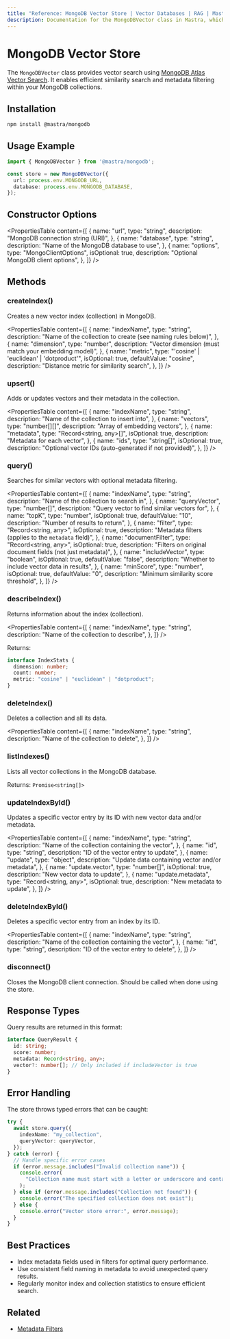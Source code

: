 ```yaml
---
title: "Reference: MongoDB Vector Store | Vector Databases | RAG | Mastra Docs"
description: Documentation for the MongoDBVector class in Mastra, which provides vector search using MongoDB Atlas and Atlas Vector Search.
---
```


# MongoDB Vector Store

The `MongoDBVector` class provides vector search using [MongoDB Atlas Vector Search](https://www.mongodb.com/docs/atlas/atlas-vector-search/). It enables efficient similarity search and metadata filtering within your MongoDB collections.

## Installation

```bash copy
npm install @mastra/mongodb
```

## Usage Example

```typescript copy showLineNumbers
import { MongoDBVector } from '@mastra/mongodb';

const store = new MongoDBVector({
  url: process.env.MONGODB_URL,
  database: process.env.MONGODB_DATABASE,
});
```

## Constructor Options

<PropertiesTable
  content={[
    {
      name: "url",
      type: "string",
      description: "MongoDB connection string (URI)",
    },
    {
      name: "database",
      type: "string",
      description: "Name of the MongoDB database to use",
    },
    {
      name: "options",
      type: "MongoClientOptions",
      isOptional: true,
      description: "Optional MongoDB client options",
    },
  ]}
/>

## Methods

### createIndex()

Creates a new vector index (collection) in MongoDB.

<PropertiesTable
  content={[
    {
      name: "indexName",
      type: "string",
      description: "Name of the collection to create (see naming rules below)",
    },
    {
      name: "dimension",
      type: "number",
      description: "Vector dimension (must match your embedding model)",
    },
    {
      name: "metric",
      type: "'cosine' | 'euclidean' | 'dotproduct'",
      isOptional: true,
      defaultValue: "cosine",
      description: "Distance metric for similarity search",
    },
  ]}
/>

### upsert()

Adds or updates vectors and their metadata in the collection.

<PropertiesTable
  content={[
    {
      name: "indexName",
      type: "string",
      description: "Name of the collection to insert into",
    },
    {
      name: "vectors",
      type: "number[][]",
      description: "Array of embedding vectors",
    },
    {
      name: "metadata",
      type: "Record<string, any>[]",
      isOptional: true,
      description: "Metadata for each vector",
    },
    {
      name: "ids",
      type: "string[]",
      isOptional: true,
      description: "Optional vector IDs (auto-generated if not provided)",
    },
  ]}
/>

### query()

Searches for similar vectors with optional metadata filtering.

<PropertiesTable
  content={[
    {
      name: "indexName",
      type: "string",
      description: "Name of the collection to search in",
    },
    {
      name: "queryVector",
      type: "number[]",
      description: "Query vector to find similar vectors for",
    },
    {
      name: "topK",
      type: "number",
      isOptional: true,
      defaultValue: "10",
      description: "Number of results to return",
    },
    {
      name: "filter",
      type: "Record<string, any>",
      isOptional: true,
      description: "Metadata filters (applies to the `metadata` field)",
    },
    {
      name: "documentFilter",
      type: "Record<string, any>",
      isOptional: true,
      description: "Filters on original document fields (not just metadata)",
    },
    {
      name: "includeVector",
      type: "boolean",
      isOptional: true,
      defaultValue: "false",
      description: "Whether to include vector data in results",
    },
    {
      name: "minScore",
      type: "number",
      isOptional: true,
      defaultValue: "0",
      description: "Minimum similarity score threshold",
    },
  ]}
/>

### describeIndex()

Returns information about the index (collection).

<PropertiesTable
  content={[
    {
      name: "indexName",
      type: "string",
      description: "Name of the collection to describe",
    },
  ]}
/>

Returns:

```typescript copy
interface IndexStats {
  dimension: number;
  count: number;
  metric: "cosine" | "euclidean" | "dotproduct";
}
```

### deleteIndex()

Deletes a collection and all its data.

<PropertiesTable
  content={[
    {
      name: "indexName",
      type: "string",
      description: "Name of the collection to delete",
    },
  ]}
/>

### listIndexes()

Lists all vector collections in the MongoDB database.

Returns: `Promise<string[]>`

### updateIndexById()

Updates a specific vector entry by its ID with new vector data and/or metadata.

<PropertiesTable
  content={[
    {
      name: "indexName",
      type: "string",
      description: "Name of the collection containing the vector",
    },
    {
      name: "id",
      type: "string",
      description: "ID of the vector entry to update",
    },
    {
      name: "update",
      type: "object",
      description: "Update data containing vector and/or metadata",
    },
    {
      name: "update.vector",
      type: "number[]",
      isOptional: true,
      description: "New vector data to update",
    },
    {
      name: "update.metadata",
      type: "Record<string, any>",
      isOptional: true,
      description: "New metadata to update",
    },
  ]}
/>

### deleteIndexById()

Deletes a specific vector entry from an index by its ID.

<PropertiesTable
  content={[
    {
      name: "indexName",
      type: "string",
      description: "Name of the collection containing the vector",
    },
    {
      name: "id",
      type: "string",
      description: "ID of the vector entry to delete",
    },
  ]}
/>

### disconnect()

Closes the MongoDB client connection. Should be called when done using the store.

## Response Types

Query results are returned in this format:

```typescript copy
interface QueryResult {
  id: string;
  score: number;
  metadata: Record<string, any>;
  vector?: number[]; // Only included if includeVector is true
}
```

## Error Handling

The store throws typed errors that can be caught:

```typescript copy
try {
  await store.query({
    indexName: "my_collection",
    queryVector: queryVector,
  });
} catch (error) {
  // Handle specific error cases
  if (error.message.includes("Invalid collection name")) {
    console.error(
      "Collection name must start with a letter or underscore and contain only valid characters."
    );
  } else if (error.message.includes("Collection not found")) {
    console.error("The specified collection does not exist");
  } else {
    console.error("Vector store error:", error.message);
  }
}
```

## Best Practices

- Index metadata fields used in filters for optimal query performance.
- Use consistent field naming in metadata to avoid unexpected query results.
- Regularly monitor index and collection statistics to ensure efficient search.

## Related

- [Metadata Filters](./metadata-filters)
